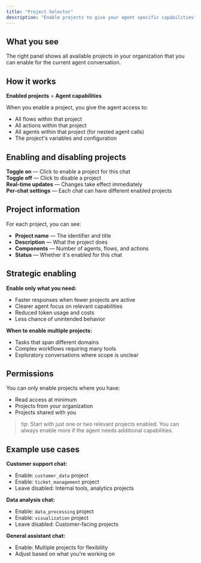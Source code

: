 ```yaml
---
title: "Project Selector"
description: "Enable projects to give your agent specific capabilities"
---
```


## What you see

The right panel shows all available projects in your organization that you can enable for the current agent conversation.

## How it works

**Enabled projects** = **Agent capabilities**

When you enable a project, you give the agent access to:
- All flows within that project
- All actions within that project
- All agents within that project (for nested agent calls)
- The project's variables and configuration

## Enabling and disabling projects

**Toggle on** — Click to enable a project for this chat  
**Toggle off** — Click to disable a project  
**Real-time updates** — Changes take effect immediately  
**Per-chat settings** — Each chat can have different enabled projects

## Project information

For each project, you can see:
- **Project name** — The identifier and title
- **Description** — What the project does
- **Components** — Number of agents, flows, and actions
- **Status** — Whether it's enabled for this chat

## Strategic enabling

**Enable only what you need:**
- Faster responses when fewer projects are active
- Clearer agent focus on relevant capabilities
- Reduced token usage and costs
- Less chance of unintended behavior

**When to enable multiple projects:**
- Tasks that span different domains
- Complex workflows requiring many tools
- Exploratory conversations where scope is unclear

## Permissions

You can only enable projects where you have:
- Read access at minimum
- Projects from your organization
- Projects shared with you

> tip: Start with just one or two relevant projects enabled. You can always enable more if the agent needs additional capabilities.

## Example use cases

**Customer support chat:**
- Enable: `customer_data` project
- Enable: `ticket_management` project
- Leave disabled: Internal tools, analytics projects

**Data analysis chat:**
- Enable: `data_processing` project
- Enable: `visualization` project
- Leave disabled: Customer-facing projects

**General assistant chat:**
- Enable: Multiple projects for flexibility
- Adjust based on what you're working on

